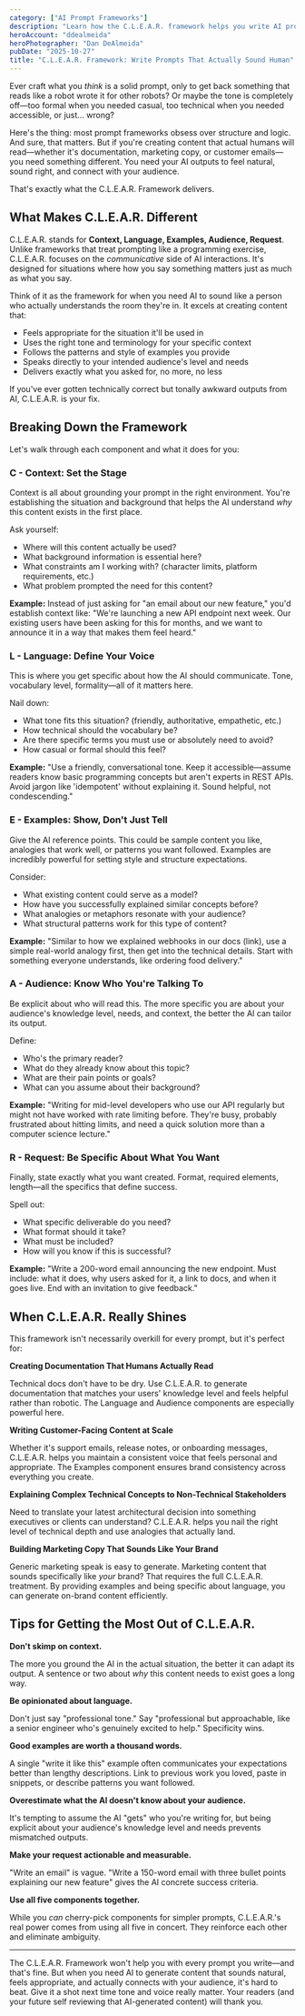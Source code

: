 ```yaml
---
category: ["AI Prompt Frameworks"]
description: "Learn how the C.L.E.A.R. framework helps you write AI prompts that generate natural, human-sounding content using structure and logic."
heroAccount: "ddealmeida"
heroPhotographer: "Dan DeAlmeida"
pubDate: "2025-10-27"
title: "C.L.E.A.R. Framework: Write Prompts That Actually Sound Human"
---
```


Ever craft what you *think* is a solid prompt, only to get back something that reads like a robot wrote it for other robots? Or maybe the tone is completely off—too formal when you needed casual, too technical when you needed accessible, or just... wrong?

Here's the thing: most prompt frameworks obsess over structure and logic. And sure, that matters. But if you're creating content that actual humans will read—whether it's documentation, marketing copy, or customer emails—you need something different. You need your AI outputs to feel natural, sound right, and connect with your audience.

That's exactly what the C.L.E.A.R. Framework delivers.

## What Makes C.L.E.A.R. Different

C.L.E.A.R. stands for **Context, Language, Examples, Audience, Request**. Unlike frameworks that treat prompting like a programming exercise, C.L.E.A.R. focuses on the *communicative* side of AI interactions. It's designed for situations where how you say something matters just as much as what you say.

Think of it as the framework for when you need AI to sound like a person who actually understands the room they're in. It excels at creating content that:

- Feels appropriate for the situation it'll be used in
- Uses the right tone and terminology for your specific context
- Follows the patterns and style of examples you provide
- Speaks directly to your intended audience's level and needs
- Delivers exactly what you asked for, no more, no less

If you've ever gotten technically correct but tonally awkward outputs from AI, C.L.E.A.R. is your fix.

## Breaking Down the Framework

Let's walk through each component and what it does for you:

### C - Context: Set the Stage

Context is all about grounding your prompt in the right environment. You're establishing the situation and background that helps the AI understand *why* this content exists in the first place.

Ask yourself:
- Where will this content actually be used?
- What background information is essential here?
- What constraints am I working with? (character limits, platform requirements, etc.)
- What problem prompted the need for this content?

**Example:** Instead of just asking for "an email about our new feature," you'd establish context like: "We're launching a new API endpoint next week. Our existing users have been asking for this for months, and we want to announce it in a way that makes them feel heard."

### L - Language: Define Your Voice

This is where you get specific about how the AI should communicate. Tone, vocabulary level, formality—all of it matters here.

Nail down:
- What tone fits this situation? (friendly, authoritative, empathetic, etc.)
- How technical should the vocabulary be?
- Are there specific terms you must use or absolutely need to avoid?
- How casual or formal should this feel?

**Example:** "Use a friendly, conversational tone. Keep it accessible—assume readers know basic programming concepts but aren't experts in REST APIs. Avoid jargon like 'idempotent' without explaining it. Sound helpful, not condescending."

### E - Examples: Show, Don't Just Tell

Give the AI reference points. This could be sample content you like, analogies that work well, or patterns you want followed. Examples are incredibly powerful for setting style and structure expectations.

Consider:
- What existing content could serve as a model?
- How have you successfully explained similar concepts before?
- What analogies or metaphors resonate with your audience?
- What structural patterns work for this type of content?

**Example:** "Similar to how we explained webhooks in our docs (link), use a simple real-world analogy first, then get into the technical details. Start with something everyone understands, like ordering food delivery."

### A - Audience: Know Who You're Talking To

Be explicit about who will read this. The more specific you are about your audience's knowledge level, needs, and context, the better the AI can tailor its output.

Define:
- Who's the primary reader?
- What do they already know about this topic?
- What are their pain points or goals?
- What can you assume about their background?

**Example:** "Writing for mid-level developers who use our API regularly but might not have worked with rate limiting before. They're busy, probably frustrated about hitting limits, and need a quick solution more than a computer science lecture."

### R - Request: Be Specific About What You Want

Finally, state exactly what you want created. Format, required elements, length—all the specifics that define success.

Spell out:
- What specific deliverable do you need?
- What format should it take?
- What must be included?
- How will you know if this is successful?

**Example:** "Write a 200-word email announcing the new endpoint. Must include: what it does, why users asked for it, a link to docs, and when it goes live. End with an invitation to give feedback."

## When C.L.E.A.R. Really Shines

This framework isn't necessarily overkill for every prompt, but it's perfect for:

**Creating Documentation That Humans Actually Read**

Technical docs don't have to be dry. Use C.L.E.A.R. to generate documentation that matches your users' knowledge level and feels helpful rather than robotic. The Language and Audience components are especially powerful here.

**Writing Customer-Facing Content at Scale**

Whether it's support emails, release notes, or onboarding messages, C.L.E.A.R. helps you maintain a consistent voice that feels personal and appropriate. The Examples component ensures brand consistency across everything you create.

**Explaining Complex Technical Concepts to Non-Technical Stakeholders**

Need to translate your latest architectural decision into something executives or clients can understand? C.L.E.A.R. helps you nail the right level of technical depth and use analogies that actually land.

**Building Marketing Copy That Sounds Like Your Brand**

Generic marketing speak is easy to generate. Marketing content that sounds specifically like *your* brand? That requires the full C.L.E.A.R. treatment. By providing examples and being specific about language, you can generate on-brand content efficiently.

## Tips for Getting the Most Out of C.L.E.A.R.

**Don't skimp on context.**

The more you ground the AI in the actual situation, the better it can adapt its output. A sentence or two about *why* this content needs to exist goes a long way.

**Be opinionated about language.**

Don't just say "professional tone." Say "professional but approachable, like a senior engineer who's genuinely excited to help." Specificity wins.

**Good examples are worth a thousand words.**

A single "write it like this" example often communicates your expectations better than lengthy descriptions. Link to previous work you loved, paste in snippets, or describe patterns you want followed.

**Overestimate what the AI doesn't know about your audience.**

It's tempting to assume the AI "gets" who you're writing for, but being explicit about your audience's knowledge level and needs prevents mismatched outputs.

**Make your request actionable and measurable.**

"Write an email" is vague. "Write a 150-word email with three bullet points explaining our new feature" gives the AI concrete success criteria.

**Use all five components together.**

While you *can* cherry-pick components for simpler prompts, C.L.E.A.R.'s real power comes from using all five in concert. They reinforce each other and eliminate ambiguity.

---

The C.L.E.A.R. Framework won't help you with every prompt you write—and that's fine. But when you need AI to generate content that sounds natural, feels appropriate, and actually connects with your audience, it's hard to beat. Give it a shot next time tone and voice really matter. Your readers (and your future self reviewing that AI-generated content) will thank you.
